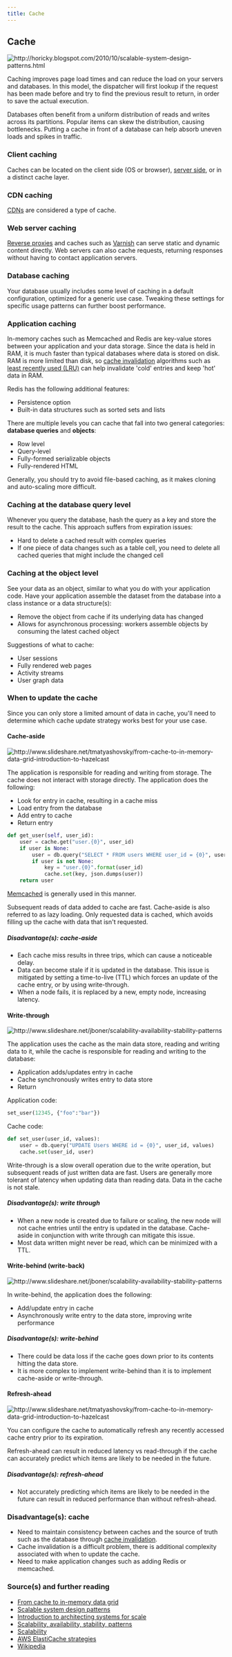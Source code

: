 ```yaml
---
title: Cache
---
```



## Cache

<Image
  src="/images/Q6z24La.png"
  alt="http://horicky.blogspot.com/2010/10/scalable-system-design-patterns.html"
  width={700}
  height={400}
/>

Caching improves page load times and can reduce the load on your servers and databases. In this model, the dispatcher will first lookup if the request has been made before and try to find the previous result to return, in order to save the actual execution.

Databases often benefit from a uniform distribution of reads and writes across its partitions. Popular items can skew the distribution, causing bottlenecks. Putting a cache in front of a database can help absorb uneven loads and spikes in traffic.

### Client caching

Caches can be located on the client side (OS or browser), [server side](#reverse-proxy-web-server), or in a distinct cache layer.

### CDN caching

[CDNs](#content-delivery-network) are considered a type of cache.

### Web server caching

[Reverse proxies](#reverse-proxy-web-server) and caches such as [Varnish](https://www.varnish-cache.org/) can serve static and dynamic content directly. Web servers can also cache requests, returning responses without having to contact application servers.

### Database caching

Your database usually includes some level of caching in a default configuration, optimized for a generic use case. Tweaking these settings for specific usage patterns can further boost performance.

### Application caching

In-memory caches such as Memcached and Redis are key-value stores between your application and your data storage. Since the data is held in RAM, it is much faster than typical databases where data is stored on disk. RAM is more limited than disk, so [cache invalidation](https://en.wikipedia.org/wiki/Cache_algorithms) algorithms such as [least recently used (LRU)](<https://en.wikipedia.org/wiki/Cache_replacement_policies#Least_recently_used_(LRU)>) can help invalidate 'cold' entries and keep 'hot' data in RAM.

Redis has the following additional features:

- Persistence option
- Built-in data structures such as sorted sets and lists

There are multiple levels you can cache that fall into two general categories: **database queries** and **objects**:

- Row level
- Query-level
- Fully-formed serializable objects
- Fully-rendered HTML

Generally, you should try to avoid file-based caching, as it makes cloning and auto-scaling more difficult.

### Caching at the database query level

Whenever you query the database, hash the query as a key and store the result to the cache. This approach suffers from expiration issues:

- Hard to delete a cached result with complex queries
- If one piece of data changes such as a table cell, you need to delete all cached queries that might include the changed cell

### Caching at the object level

See your data as an object, similar to what you do with your application code. Have your application assemble the dataset from the database into a class instance or a data structure(s):

- Remove the object from cache if its underlying data has changed
- Allows for asynchronous processing: workers assemble objects by consuming the latest cached object

Suggestions of what to cache:

- User sessions
- Fully rendered web pages
- Activity streams
- User graph data

### When to update the cache

Since you can only store a limited amount of data in cache, you'll need to determine which cache update strategy works best for your use case.

#### Cache-aside

<Image
  src="/images/ONjORqk.png"
  alt="http://www.slideshare.net/tmatyashovsky/from-cache-to-in-memory-data-grid-introduction-to-hazelcast"
  width={400}
  height={200}
/>

The application is responsible for reading and writing from storage. The cache does not interact with storage directly. The application does the following:

- Look for entry in cache, resulting in a cache miss
- Load entry from the database
- Add entry to cache
- Return entry

```python
def get_user(self, user_id):
    user = cache.get("user.{0}", user_id)
    if user is None:
        user = db.query("SELECT * FROM users WHERE user_id = {0}", user_id)
        if user is not None:
            key = "user.{0}".format(user_id)
            cache.set(key, json.dumps(user))
    return user
```

[Memcached](https://memcached.org/) is generally used in this manner.

Subsequent reads of data added to cache are fast. Cache-aside is also referred to as lazy loading. Only requested data is cached, which avoids filling up the cache with data that isn't requested.

##### Disadvantage(s): cache-aside

- Each cache miss results in three trips, which can cause a noticeable delay.
- Data can become stale if it is updated in the database. This issue is mitigated by setting a time-to-live (TTL) which forces an update of the cache entry, or by using write-through.
- When a node fails, it is replaced by a new, empty node, increasing latency.

#### Write-through

<Image
  src="/images/0vBc0hN.png"
  alt="http://www.slideshare.net/jboner/scalability-availability-stability-patterns"
  width={400}
  height={350}
/>

The application uses the cache as the main data store, reading and writing data to it, while the cache is responsible for reading and writing to the database:

- Application adds/updates entry in cache
- Cache synchronously writes entry to data store
- Return

Application code:

```python
set_user(12345, {"foo":"bar"})
```

Cache code:

```python
def set_user(user_id, values):
    user = db.query("UPDATE Users WHERE id = {0}", user_id, values)
    cache.set(user_id, user)
```

Write-through is a slow overall operation due to the write operation, but subsequent reads of just written data are fast. Users are generally more tolerant of latency when updating data than reading data. Data in the cache is not stale.

##### Disadvantage(s): write through

- When a new node is created due to failure or scaling, the new node will not cache entries until the entry is updated in the database. Cache-aside in conjunction with write through can mitigate this issue.
- Most data written might never be read, which can be minimized with a TTL.

#### Write-behind (write-back)

<Image
  src="/images/rgSrvjG.png"
  alt="http://www.slideshare.net/jboner/scalability-availability-stability-patterns"
  width={400}
  height={350}
/>

In write-behind, the application does the following:

- Add/update entry in cache
- Asynchronously write entry to the data store, improving write performance

##### Disadvantage(s): write-behind

- There could be data loss if the cache goes down prior to its contents hitting the data store.
- It is more complex to implement write-behind than it is to implement cache-aside or write-through.

#### Refresh-ahead

<Image
  src="/images/kxtjqgE.png"
  alt="http://www.slideshare.net/tmatyashovsky/from-cache-to-in-memory-data-grid-introduction-to-hazelcast"
  width={400}
  height={200}
/>

You can configure the cache to automatically refresh any recently accessed cache entry prior to its expiration.

Refresh-ahead can result in reduced latency vs read-through if the cache can accurately predict which items are likely to be needed in the future.

##### Disadvantage(s): refresh-ahead

- Not accurately predicting which items are likely to be needed in the future can result in reduced performance than without refresh-ahead.

### Disadvantage(s): cache

- Need to maintain consistency between caches and the source of truth such as the database through [cache invalidation](https://en.wikipedia.org/wiki/Cache_algorithms).
- Cache invalidation is a difficult problem, there is additional complexity associated with when to update the cache.
- Need to make application changes such as adding Redis or memcached.

### Source(s) and further reading

- [From cache to in-memory data grid](http://www.slideshare.net/tmatyashovsky/from-cache-to-in-memory-data-grid-introduction-to-hazelcast)
- [Scalable system design patterns](http://horicky.blogspot.com/2010/10/scalable-system-design-patterns.html)
- [Introduction to architecting systems for scale](http://lethain.com/introduction-to-architecting-systems-for-scale/)
- [Scalability, availability, stability, patterns](http://www.slideshare.net/jboner/scalability-availability-stability-patterns/)
- [Scalability](http://www.lecloud.net/post/9246290032/scalability-for-dummies-part-3-cache)
- [AWS ElastiCache strategies](http://docs.aws.amazon.com/AmazonElastiCache/latest/UserGuide/Strategies.html)
- [Wikipedia](<https://en.wikipedia.org/wiki/Cache_(computing)>)
